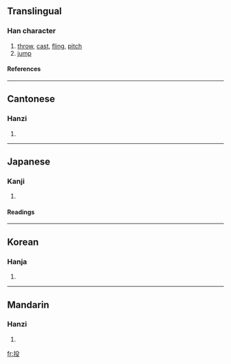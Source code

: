 ==Translingual==
===Han character===
{{Han char|rn=64|rad=手|as=04|sn=7|four=5704<sub>7</sub>|canj=手竹弓水 (QHNE)}}
# [[throw]], [[cast]], [[fling]], [[pitch]]
# [[jump]]
====References====
{{Han ref|kx=0421.130|dkj=11887|dj=0768.130|hdz=31842.030|uh=6295|ud=25237|bh=A7EB|bd=42987}}
----
==Cantonese==
===Hanzi===
{{yue-hanzi|jyut=|y=tau4}}
# {{defn|Cantonese}}
----
==Japanese==
===Kanji===
{{ja-kanji|grade=3|rs=手04}}
# {{defn|Japanese}} 
====Readings====
{{ja-readings|on=[[とう]] (tō)|kun=[[なげる]] (nageru)}}
----
==Korean==
===Hanja===
{{ko-hanja|hangeul=투|eumhun=|rv=tu|mr=t'u|y=thwu}}
# {{defn|Korean}}
----
==Mandarin==
===Hanzi===
{{cmn-hanzi|pin=[[káng]] ([[kang2]]), [[tóu]] ([[tou2]])|wg=k'ang<sup>2</sup>, t'ou<sup>2</sup>}}
# {{defn|Mandarin}}

[[fr:投]]